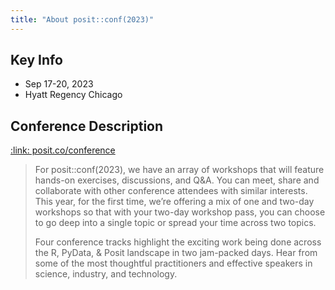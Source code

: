 ```yaml
---
title: "About posit::conf(2023)"
---
```


## Key Info
- Sep 17-20, 2023
- Hyatt Regency Chicago

## Conference Description

[:link: posit.co/conference](https://posit.co/conference/)

> For posit::conf(2023), we have an array of workshops that will feature hands-on exercises, discussions, and Q&A. You can meet, share and collaborate with other conference attendees with similar interests. This year, for the first time, we’re offering a mix of one and two-day workshops so that with your two-day workshop pass, you can choose to go deep into a single topic or spread your time across two topics.
>
> Four conference tracks highlight the exciting work being done across the R, PyData, & Posit landscape in two jam-packed days. Hear from some of the most thoughtful practitioners and effective speakers in science, industry, and technology.